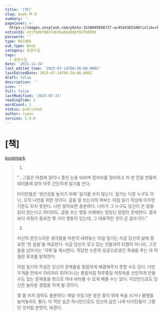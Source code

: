 ```yaml
---
title: '[책]'
slug: book-책-6
summary: ''
pageCover: >-
  https://images.unsplash.com/photo-1538045698727-ac45d4365100?ixlib=rb-4.0.3&q=85&fm=jpg&crop=entropy&cs=srgb
notionId: e31fbdbf88374bfba6b40dbf6dfb095b
password: ''
type: RECORD
sub_type: Book
category: 문장수집
tags:
  - 문장수집
date: '2021-11-24'
last_edited_time: '2025-07-14T06:56:00.000Z'
lastEditedDate: 2025-07-14T06:56:00.000Z
draft: false
description: ''
icon: ''
full: false
lastModified: '2025-07-31'
readingTime: 1
wordCount: 3
status: published
author: ryoon
version: 1.0.0
---
```

# [책]


[bookmark](https://www.aladin.co.kr/shop/wproduct.aspx?ISBN=K232838895&start=pnaver_02)

> 1.
>
> "...그들은 아침에 일어나 졸린 눈을 비비며 잠자리를 정리하고 차  한 잔을 만들어 테이블에 앉아 아주 간단하게 일기를 쓴다.
>
>
> 타이탄들은 '생산성을 높이기 위해' 일기를 쓰지 않는다. 일기는 다른 누구도 아닌, 오직 나만을 위한 것이다. 글을 잘 쓰는지의 여부는 아침 일기 작성에 아무런 기준도 되지 못한다. 나만 알아보면 충분하다. 나아가 그 누구도 당신이 쓴 글을 읽지 않는다고 하더라도, 글을 쓰는 행동 자체에는 엄청난 장점이 존재한다. 결과보다 과정이 중요한 몇 가지 행동이 있는데, 그 대표적인 것이 곧 글쓰기다."
>
>
> 2.
>
>
> 자신의 혼란스러운 생각들을 차분히 내려놓는 아침 일기는 지금 당신의 삶에 필요한 '한 걸음'을 제공한다. 지금 당신이 갖고 있는 것들과의 타협이 아니라, 그것들을 넘어서는 '극복'을 제시한다. 적당한 수준의 성공으로생긴 족쇄를 푸는 데 탁월한 효과를 발휘한다.
>
>
> 아침 일기의 작성은 당신의 문제들을 말끔하게 해결해주지 못할 수도 있다. 다만 두개골 안에서 이리저리 튀어다니는 총알처럼 하루종일 머릿속을 산란하게 만들 수도 있는 문제들을 밖으로 꺼내 바라볼 수 있게 해줄 수는 있다. 이것만으로도 당신은 놀라운 경험을 하게 될 것이다.
>
>
> 몇 줄 쓰지 않아도 충분하다. 매일 아침 5분 동안 종이 위에 욕을 쓰거나 불평을 늘어놓아도 좋다. 이 작은 습관 하나만으로도 당신의 삶은 나와 타이탄들이 그랬던 것처럼 분명히, 바뀐다.
>
>
